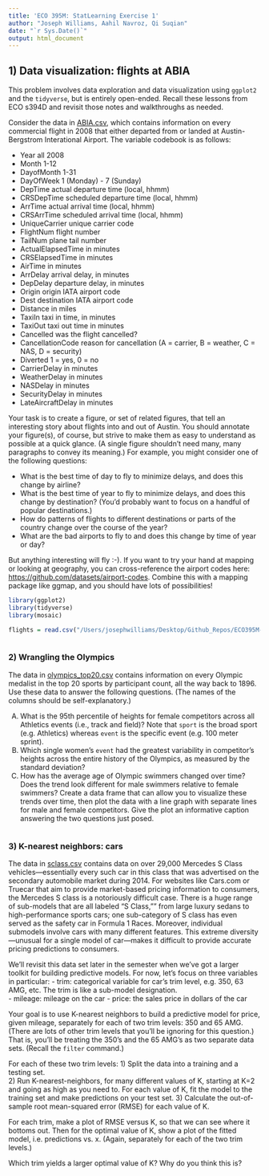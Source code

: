 ```yaml
---
title: 'ECO 395M: StatLearning Exercise 1'
author: "Joseph Williams, Aahil Navroz, Qi Suqian"
date: "`r Sys.Date()`"
output: html_document
---
```



## 1) Data visualization: flights at ABIA

This problem involves data exploration and data visualization using `ggplot2` and the `tidyverse`, but is entirely open-ended.   Recall these lessons from ECO s394D and revisit those notes and walkthroughs as needed.   

Consider the data in [ABIA.csv](../data/ABIA.csv), which contains information on every commercial flight in 2008 that either departed from or landed at Austin-Bergstrom Interational Airport.  The variable codebook is as follows: 

- Year    all 2008  
- Month   1-12  
- DayofMonth  1-31
- DayOfWeek   1 (Monday) - 7 (Sunday)
- DepTime actual departure time (local, hhmm)
- CRSDepTime  scheduled departure time (local, hhmm)
- ArrTime actual arrival time (local, hhmm)
- CRSArrTime  scheduled arrival time (local, hhmm)
- UniqueCarrier   unique carrier code
- FlightNum   flight number
- TailNum plane tail number
- ActualElapsedTime   in minutes
- CRSElapsedTime  in minutes
- AirTime in minutes
- ArrDelay    arrival delay, in minutes
- DepDelay    departure delay, in minutes
- Origin  origin IATA airport code
- Dest    destination IATA airport code
- Distance    in miles
- TaxiIn  taxi in time, in minutes
- TaxiOut taxi out time in minutes
- Cancelled   was the flight cancelled?
- CancellationCode    reason for cancellation (A = carrier, B = weather, C = NAS, D = security)
- Diverted    1 = yes, 0 = no
- CarrierDelay    in minutes
- WeatherDelay    in minutes
- NASDelay    in minutes 
- SecurityDelay   in minutes  
- LateAircraftDelay   in minutes  

Your task is to create a figure, or set of related figures, that tell an interesting story about flights into and out of Austin.  You should annotate your figure(s), of course, but strive to make them as easy to understand as possible at a quick glance.  (A single figure shouldn't need many, many paragraphs to convey its meaning.)   For example, you might consider one of the following questions:  

- What is the best time of day to fly to minimize delays, and does this change by airline?    
- What is the best time of year to fly to minimize delays, and does this change by destination?  (You'd probably want to focus on a handful of popular destinations.)  
- How do patterns of flights to different destinations or parts of the country change over the course of the year?  
- What are the bad airports to fly to and does this change by time of year or day?    

But anything interesting will fly :-).  If you want to try your hand at mapping or looking at geography, you can cross-reference the airport codes here: [https://github.com/datasets/airport-codes](https://github.com/datasets/airport-codes).  Combine this with a mapping package like ggmap, and you should have lots of possibilities!


```r
library(ggplot2)
library(tidyverse)
library(mosaic)

flights = read.csv("/Users/josephwilliams/Desktop/Github_Repos/ECO395M-StatLearning/exercises-staging/data/airport-codes.csv")



```


### 2) Wrangling the Olympics

The data in [olympics_top20.csv](../data/olympics_top20.csv) contains information on every Olympic medalist in the top 20 sports by participant count, all the way back to 1896. Use these data to answer the following questions.   (The names of the columns should be self-explanatory.)  

A) What is the 95th percentile of heights for female competitors across all Athletics events (i.e., track and field)?  Note that `sport` is the broad sport (e.g. Athletics) whereas `event` is the specific event (e.g. 100 meter sprint).  
B) Which single women's `event` had the greatest variability in competitor's heights across the entire history of the Olympics, as measured by the standard deviation?  
C) How has the average age of Olympic swimmers changed over time? Does the trend look different for male swimmers relative to female swimmers?  Create a data frame that can allow you to visualize these trends over time, then plot the data with a line graph with separate lines for male and female competitors.  Give the plot an informative caption answering the two questions just posed.



```r


```



### 3) K-nearest neighbors: cars  

The data in [sclass.csv](../data/sclass.csv) contains data on over 29,000 Mercedes S Class vehicles---essentially every such car in this class that was advertised on the secondary automobile market during 2014.  For websites like Cars.com or Truecar that aim to provide market-based pricing information to consumers, the Mercedes S class is a notoriously difficult case.  There is a huge range of sub-models that are all labeled "S Class,"" from large luxury sedans to high-performance sports cars; one sub-category of S class has even served as the safety car in Formula 1 Races.  Moreover, individual submodels involve cars with many different features.  This extreme diversity---unusual for a single model of car---makes it difficult to provide accurate pricing predictions to consumers.

We'll revisit this data set later in the semester when we've got a larger toolkit for building predictive models.  For now, let's focus on three variables in particular:
- trim: categorical variable for car's trim level, e.g. 350, 63 AMG, etc.  The trim is like a sub-model designation.  
- mileage: mileage on the car
- price: the sales price in dollars of the car

Your goal is to use K-nearest neighbors to build a predictive model for price, given mileage, separately for each of two trim levels: 350 and 65 AMG.  (There are lots of other trim levels that you'll be ignoring for this question.) That is, you'll be treating the 350's and the 65 AMG's as two separate data sets.  (Recall the `filter` command.)  

For each of these two trim levels:
1) Split the data into a training and a testing set.  
2) Run K-nearest-neighbors, for many different values of K, starting at K=2 and going as high as you need to. For each value of K, fit the model to the training set and make predictions on your test set.
3) Calculate the out-of-sample root mean-squared error (RMSE) for each value of K.

For each trim, make a plot of RMSE versus K, so that we can see where it bottoms out.  Then for the optimal value of K, show a plot of the fitted model, i.e. predictions vs. x.  (Again, separately for each of the two trim levels.)

Which trim yields a larger optimal value of K?  Why do you think this is?


```r


```